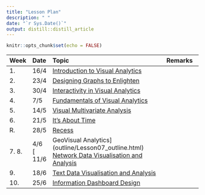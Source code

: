 ```yaml
---
title: "Lesson Plan"
description: " "
date: "`r Sys.Date()`"
output: distill::distill_article
---
```


```r
knitr::opts_chunk$set(echo = FALSE)
```

---------------------------------------------------------------------------------------------------------------
Week Date  Topic                                                                      Remarks
---- ----- -------------------------------------------------------------------------- ---------------------
1.   16/4  [Introduction to Visual Analytics](outline/Lesson01_outline.html)      

2.   23/4  [Designing Graphs to Enlighten](outline/Lesson02_outline.html)    

3.   30/4  [Interactivity in Visual Analytics](outline/Lesson03_outline.html)         

4.    7/5  [Fundamentals of Visual Analytics](outline/Lesson04_outline.html)           

5.   14/5  [Visual Multivariate Analysis](outline/Lesson05_outline.html)

6.   21/5  [It's About Time](outline/Lesson06_outline.html)

R.   28/5  [Recess]()
        
7.   4/6  [GeoVisual Analytics](outline/Lesson07_outline.html)                       
8.   11/6  [Network Data Visualisation and Analysis](outline/Lesson08_outline.html)

9.   18/6  [Text Data Visualisation and Analysis](outline/Lesson09_outline.html)

10.  25/6  [Information Dashboard Design](outline/Lesson10_outline.html)

-------------------------------------------------------------------------------------------------------------
